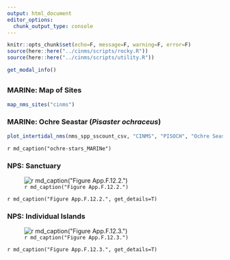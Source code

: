 ```yaml
---
output: html_document
editor_options: 
  chunk_output_type: console
---
```


```r
knitr::opts_chunk$set(echo=F, message=F, warning=F, error=F)
source(here::here("../cinms/scripts/rocky.R"))
source(here::here("../cinms/scripts/utility.R"))
```

```r
get_modal_info()
```

##  {.tabset} 

### MARINe: Map of Sites

```r
map_nms_sites("cinms")
```

### MARINe: Ochre Seastar (_Pisaster ochraceus_) {.active}

```r
plot_intertidal_nms(nms_spp_sscount_csv, "CINMS", "PISOCH", "Ochre Seastar", fld_val = "count", label_y = "Count (annual avg)")
```

`r md_caption("ochre-stars_MARINe")`

### NPS: Sanctuary

![`r md_caption("Figure App.F.12.2.")`](../img/cinms_cr/App.F.12.2.Pochraceus_abundance.jpg)

`r md_caption("Figure App.F.12.2.", get_details=T)`

### NPS: Individual Islands

![`r md_caption("Figure App.F.12.3.")`](../img/cinms_cr/App.F.12.3.Pochraceus_size.jpg)

`r md_caption("Figure App.F.12.3.", get_details=T)`